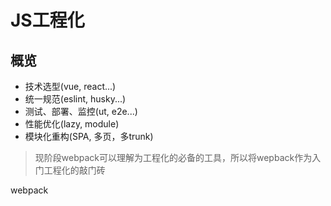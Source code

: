 
# JS工程化
## 概览
- 技术选型(vue, react...)
- 统一规范(eslint, husky...)
- 测试、部署、监控(ut, e2e...)
- 性能优化(lazy, module)
- 模块化重构(SPA, 多页，多trunk)

> 现阶段webpack可以理解为工程化的必备的工具，所以将wepback作为入门工程化的敲门砖  

<Link href='/interview/engineering/webpack'>webpack</Link>